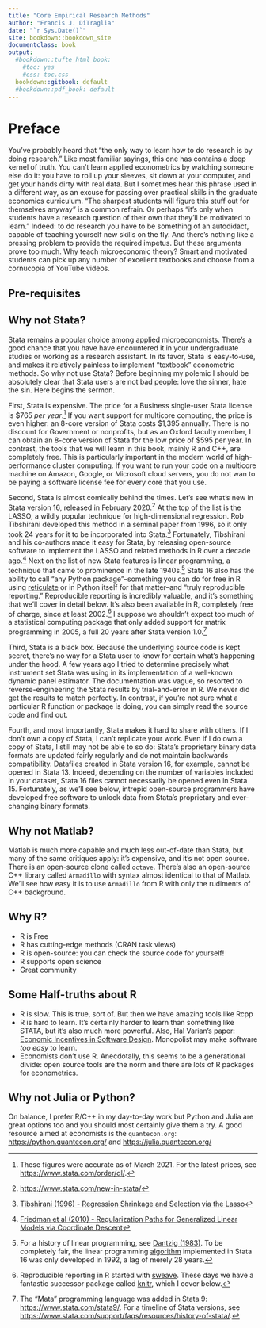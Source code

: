 ```yaml
---
title: "Core Empirical Research Methods"
author: "Francis J. DiTraglia"
date: "`r Sys.Date()`"
site: bookdown::bookdown_site
documentclass: book
output:
  #bookdown::tufte_html_book:
    #toc: yes
    #css: toc.css
  bookdown::gitbook: default
  #bookdown::pdf_book: default
---
```


# Preface {-}

You've probably heard that "the only way to learn how to do research is by doing research." Like most familiar sayings, this one has contains a deep kernel of truth. You can't learn applied econometrics by watching someone else do it: you have to roll up your sleeves, sit down at your computer, and get your hands dirty with real data. But I sometimes hear this phrase used in a different way, as an excuse for passing over practical skills in the graduate economics curriculum. "The sharpest students will figure this stuff out for themselves anyway" is a common refrain. Or perhaps "it's only when students have a research question of their own that they'll be motivated to learn." Indeed: to do research you have to be something of an autodidact, capable of teaching yourself new skills on the fly. And there's nothing like a pressing problem to provide the required impetus. But these arguments prove too much. Why teach microeconomic theory? Smart and motivated students can pick up any number of excellent textbooks and choose from a cornucopia of YouTube videos.


## Pre-requisites {-}


## Why not Stata? {-}

[Stata](https://stata.com) remains a popular choice among applied microeconomists.
There's a good chance that you have have encountered it in your undergraduate studies or working as a research assistant.
In its favor, Stata is easy-to-use, and makes it relatively painless to implement "textbook" econometric methods.
So why not use Stata?
Before beginning my polemic I should be absolutely clear that Stata users are not bad people: love the sinner, hate the sin.
Here begins the sermon.

First, Stata is expensive.
The price for a Business single-user Stata license is \$765 *per year*.^[These figures were accurate as of March 2021. For the latest prices, see <https://www.stata.com/order/dl/>.]
If you want support for multicore computing, the price is even higher: an 8-core version of Stata costs \$1,395 annually.
There is no discount for Government or nonprofits, but as an Oxford faculty member, I can obtain an 8-core version of Stata for the low price of \$595 per year.
In contrast, the tools that we will learn in this book, mainly R and C++, are completely free.
This is particularly important in the modern world of high-performance cluster computing.
If you want to run your code on a multicore machine on Amazon, Google, or Microsoft cloud servers, you do not wan to be paying a software license fee for every core that you use.

Second, Stata is almost comically behind the times.
Let's see what's new in Stata version 16, released in February 2020.^[<https://www.stata.com/new-in-stata/>]
At the top of the list is the LASSO, a wildly popular technique for high-dimensional regression. 
Rob Tibshirani developed this method in a seminal paper from 1996, so it only took 24 years for it to be incorporated into Stata.^[[Tibshirani (1996) - Regression Shrinkage and Selection via the Lasso](https://rss.onlinelibrary.wiley.com/doi/pdfdirect/10.1111/j.2517-6161.1996.tb02080.x)]
Fortunately, Tibshirani and his co-authors made it easy for Stata, by releasing open-source software to implement the LASSO and related methods in R over a decade ago.^[[Friedman et al (2010) - Regularization Paths for Generalized Linear Models via Coordinate Descent](https://www.jstatsoft.org/article/view/v033i01)]
Next on the list of new Stata features is linear programming, a technique that came to prominence in the late 1940s.^[For a history of linear programming, see [Dantzig (1983)](https://link.springer.com/content/pdf/10.1007/978-3-642-68874-4_4.pdf). To be completely fair, the linear programming [algorithm](https://www.stata.com/new-in-stata/linear-programming/)
implemented in Stata 16 was only developed in 1992, a lag of merely 28 years.] 
Stata 16 also has the ability to call "any Python package"--something you can do for free in R using [reticulate](https://github.com/rstudio/reticulate) or in Python itself for that matter--and "truly reproducible reporting." 
Reproducible reporting is incredibly valuable, and it's something that we'll cover in detail below. 
It's also been available in R, completely free of charge, since at least 2002.^[Reproducible reporting in R started with [sweave](https://cran.r-project.org/doc/Rnews/Rnews_2002-3.pdf). These days we have a fantastic successor package called [knitr](https://yihui.org/knitr/), which I cover below.] 
I suppose we shouldn't expect too much of a statistical computing package that only added support for matrix programming in 2005, a full 20 years after Stata version 1.0.^[The "Mata" programming language was added in Stata 9: <https://www.stata.com/stata9/>. For a timeline of Stata versions, see <https://www.stata.com/support/faqs/resources/history-of-stata/>.] 

Third, Stata is a black box.
Because the underlying source code is kept secret, there's no way for a Stata user to know for certain what's happening under the hood.
A few years ago I tried to determine precisely what instrument set Stata was using in its implementation of a well-known dynamic panel estimator.
The documentation was vague, so resorted to reverse-engineering the Stata results by trial-and-error in R.
We never did get the results to match perfectly.
In contrast, if you're not sure what a particular R function or package is doing, you can simply read the source code and find out.

Fourth, and most importantly, Stata makes it hard to share with others.
If I don't own a copy of Stata, I can't replicate your work.
Even if I do own a copy of Stata, I still may not be able to so do: Stata's proprietary binary data formats are updated fairly regularly and do not maintain backwards compatibility.
Datafiles created in Stata version 16, for example, cannot be opened in Stata 13.
Indeed, depending on the number of variables included in your dataset, Stata 16 files cannot necessarily be opened even in Stata 15.
Fortunately, as we'll see below, intrepid open-source programmers have developed free software to unlock data from Stata's proprietary and ever-changing binary formats.

## Why not Matlab? {-}

Matlab is much more capable and much less out-of-date than Stata, but many of the same critiques apply: it's expensive, and it's not open source.
There is an open-source clone called `octave`. 
There's also an open-source C++ library called `Armadillo` with syntax almost identical to that of Matlab.
We'll see how easy it is to use `Armadillo` from R with only the rudiments of C++ background.

## Why R? {-}

- R is Free
- R has cutting-edge methods (CRAN task views)
- R is open-source: you can check the source code for yourself!
- R supports open science
- Great community

## Some Half-truths about R {-}

- R is slow. This is true, sort of. But then we have amazing tools like Rcpp
- R is hard to learn. It's certainly harder to learn than something like STATA, but it's also much more powerful. Also, Hal Varian's paper: [Economic Incentives in Software Design](https://people.ischool.berkeley.edu/~hal/Papers/Software.pdf). Monopolist may make software *too easy* to learn.
- Economists don't use R. Anecdotally, this seems to be a generational divide: open source tools are the norm and there are lots of R packages for econometrics. 


## Why not Julia or Python? {-}

On balance, I prefer R/C++ in my day-to-day work but Python and Julia are great options too and you should most certainly give them a try.
A good resource aimed at economists is the `quantecon.org`: <https://python.quantecon.org/> and <https://julia.quantecon.org/> 


<!-- If you need PDF output, uncomment bookdown::pdf_book above in YAML. You will need a LaTeX installation, e.g., https://yihui.name/tinytex/ -->
